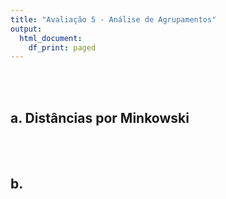 ```yaml
---
title: "Avaliação 5 - Análise de Agrupamentos"
output:
  html_document:
    df_print: paged
---
```



</br>
</br>


## a. Distâncias por Minkowski


</br>
</br>


## b. 